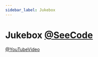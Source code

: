 ```yaml
---
sidebar_label: Jukebox
---
```


# Jukebox [@SeeCode](https://github.com/SilasBerger/microbit/blob/main/projects/jukebox.py)
[@YouTubeVideo](https://youtu.be/3yAkX2k_DGs)

